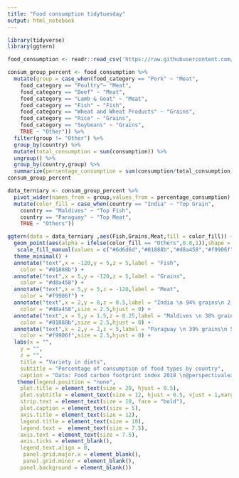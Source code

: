 ```yaml
---
title: "Food consumption tidytuesday"
output: html_notebook
---
```


```r
library(tidyverse)
library(ggtern)
```

```r
food_consumption <- readr::read_csv('https://raw.githubusercontent.com/rfordatascience/tidytuesday/master/data/2020/2020-02-18/food_consumption.csv')


```

```r
consum_group_percent <- food_consumption %>% 
  mutate(group = case_when(food_category == "Pork" ~ "Meat",
    food_category == "Poultry"~ "Meat",
    food_category == "Beef" ~ "Meat",
    food_category == "Lamb & Goat" ~ "Meat",
    food_category == "Fish" ~ "Fish",
    food_category == "Wheat and Wheat Products" ~ "Grains",
    food_category == "Rice" ~ "Grains",
    food_category == "Soybeans" ~ "Grains",
    TRUE ~ "Other")) %>% 
  filter(group != "Other") %>% 
  group_by(country) %>% 
  mutate(total_consumption = sum(consumption)) %>% 
  ungroup() %>% 
  group_by(country,group) %>% 
  summarize(percentage_consumption = sum(consumption/total_consumption)*100)
consum_group_percent
```

```r
data_terniary <- consum_group_percent %>% 
  pivot_wider(names_from = group,values_from = percentage_consumption) %>%
  mutate(color_fill = case_when(country == "India" ~ "Top Grain",
    country == "Maldives" ~ "Top Fish",
    country == "Paraguay" ~ "Top Meat",
    TRUE ~ "Others"))

ggtern(data = data_terniary ,aes(Fish,Grains,Meat,fill = color_fill)) +
  geom_point(aes(alpha = ifelse(color_fill == "Others",0.8,1)),shape = 21, color = 'white', size = 2) +
   scale_fill_manual(values = c("#6d6d6d","#01888b","#d8a458","#f9906f")) +
  theme_minimal() +
  annotate("text",x = -120,y = 5,z = 5,label = "Fish",
    color = "#01888b") +
  annotate("text",x = 5,y = -120,z = 5,label = "Grains",
    color = "#d8a458") +
  annotate("text",x = 5,y = 5,z = -120,label = "Meat",
    color = "#f9906f") +
  annotate("text",x = 2,y = 8,z = 0.5,label = "India \n 94% grains\n 2,6% meat\n 3,4% Fish",
    color = "#d8a458",size = 2.5,hjust = 0) +
  annotate("text",x = 5,y = 1.5,z = 0.25,label = "Maldives \n 38% grains\n 9% meat\n 53% Fish",
    color = "#01888b",size = 2.5,hjust = 0) +
  annotate("text",x = 2,y = 2,z = 5,label = "Paraguay \n 39% grains\n 57% meat\n 4% Fish",
    color = "#f9906f",size = 2.5,hjust = 0) +
  labs(x = "",
    y = "",
    z = "",
    title = "Variety in diets",
    subtitle = "Percentage of consumption of food types by country",
    caption = "Data: Food carbon footprint index 2018 \n@perspectivalean") +
   theme(legend.position = "none",
    plot.title = element_text(size = 20, hjust = 0.5),
    plot.subtitle = element_text(size = 12, hjust = 0.5, vjust = 1,margin = margin(0,10,10,0)),
    strip.text = element_text(size = 10, face = "bold"),
    plot.caption = element_text(size = 5),
    axis.title = element_text(size = 12),
    legend.title = element_text(size = 10),
    legend.text =  element_text(size = 7.5),
    axis.text = element_text(size = 7.5),
    axis.ticks = element_blank(),
    legend.text.align = 0,
     panel.grid.major.x = element_blank(), 
     panel.grid.minor = element_blank(),
    panel.background = element_blank())
```

